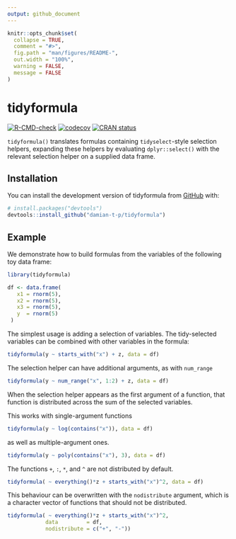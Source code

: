 ```yaml
---
output: github_document
---
```


<!-- README.md is generated from README.Rmd. Please edit that file -->

```r
knitr::opts_chunk$set(
  collapse = TRUE,
  comment = "#>",
  fig.path = "man/figures/README-",
  out.width = "100%",
  warning = FALSE,
  message = FALSE
)
```

# tidyformula

<!-- badges: start -->
[![R-CMD-check](https://github.com/damian-t-p/tidyformula/actions/workflows/R-CMD-check.yaml/badge.svg)](https://github.com/damian-t-p/tidyformula/actions/workflows/R-CMD-check.yaml)
[![codecov](https://codecov.io/gh/damian-t-p/tidyformula/branch/main/graph/badge.svg?token=WX5JP57DHW)](https://app.codecov.io/gh/damian-t-p/tidyformula/)
[![CRAN status](https://www.r-pkg.org/badges/version/tidyformula)](https://CRAN.R-project.org/package=tidyformula)
<!-- badges: end -->

`tidyformula()` translates formulas containing `tidyselect`-style selection helpers, expanding these helpers by evaluating `dplyr::select()` with the relevant selection helper on a supplied data frame.

## Installation

You can install the development version of tidyformula from [GitHub](https://github.com/) with:

``` r
# install.packages("devtools")
devtools::install_github("damian-t-p/tidyformula")
```

## Example

We demonstrate how to build formulas from the variables of the following toy data frame:

```r
library(tidyformula)

df <- data.frame(
   x1 = rnorm(5),
   x2 = rnorm(5),
   x3 = rnorm(5),
   y  = rnorm(5)
 ) 
```

The simplest usage is adding a selection of variables.
The tidy-selected variables can be combined with other variables in the formula:
```r
tidyformula(y ~ starts_with("x") + z, data = df)
```

The selection helper can have additional arguments, as with `num_range`
```r
tidyformula(y ~ num_range("x", 1:2) + z, data = df)
```

When the selection helper appears as the first argument of a function, that function is distributed across the sum of the selected variables.

This works with single-argument functions
```r
tidyformula(y ~ log(contains("x")), data = df)
```
as well as multiple-argument ones.
```r
tidyformula(y ~ poly(contains("x"), 3), data = df)
```

The functions ``+``, ``:``, ``*``, and ``^`` are not distributed by default.
```r
tidyformula( ~ everything()*z + starts_with("x")^2, data = df)
```

This behaviour can be overwritten with the `nodistribute` argument, which is a character vector of functions that should not be distributed.
```r
tidyformula( ~ everything()*z + starts_with("x")^2,
            data         = df,
            nodistribute = c("+", "-"))
```
